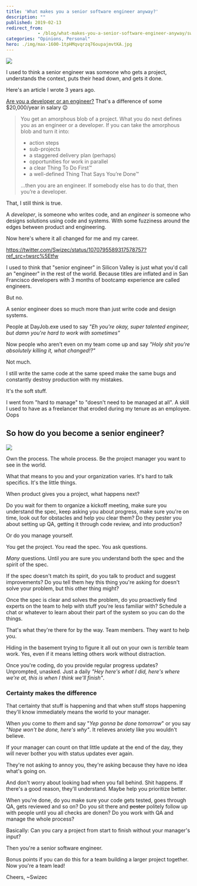 ```yaml
---
title: 'What makes you a senior software engineer anyway?'
description: ""
published: 2019-02-13
redirect_from: 
            - /blog/what-makes-you-a-senior-software-engineer-anyway/swizec/8940
categories: "Opinions, Personal"
hero: ./img/max-1600-1tpHMqvqrzq76oupajmvtKA.jpg
---
```


![](./img/max-1600-1tpHMqvqrzq76oupajmvtKA.jpg)

I used to think a senior engineer was someone who gets a project, understands the context, puts their head down, and gets it done.

Here's an article I wrote 3 years ago.

[Are you a developer or an engineer?](https://medium.com/swizec-s-nightowls/are-you-an-engineer-or-a-developer-79e0d37c3293) That's a difference of some $20,000/year in salary 😉

> You get an amorphous blob of a project. What you do next defines you as an engineer or a developer. If you can take the amorphous blob and turn it into:
>
> -   action steps
> -   sub-projects
> -   a staggered delivery plan (perhaps)
> -   opportunities for work in parallel
> -   a clear Thing To Do First™
> -   a well-defined Thing That Says You’re Done™
>
> …then you are an engineer. If somebody else has to do that, then you’re a developer.

That, I still think is true.

A _developer_, is someone who writes code, and an _engineer_ is someone who designs solutions using code and systems. With some fuzziness around the edges between product and engineering.

Now here's where it all changed for me and my career.

<https://twitter.com/Swizec/status/1070795589317578757?ref_src=twsrc%5Etfw>

I used to think that "senior engineer" in Silicon Valley is just what you'd call an "engineer" in the rest of the world. Because titles are inflated and in San Francisco developers with 3 months of bootcamp experience are called engineers.

But no.

A senior engineer does so much more than just write code and design systems.

People at DayJob.exe used to say _"Eh you're okay, super talented engineer, but damn you're hard to work with sometimes"_

Now people who aren't even on my team come up and say _"Holy shit you're absolutely killing it, what changed!?"_

Not much.

I still write the same code at the same speed make the same bugs and constantly destroy production with my mistakes.

It's the soft stuff.

I went from "hard to manage" to "doesn't need to be managed at all". A skill I used to have as a freelancer that eroded during my tenure as an employee. Oops

## So how do you become a senior engineer?

![](./img/blog-wp-content-uploads-2019-02-IMG_0234-1024x575.jpg)

Own the process. The whole process. Be the project manager you want to see in the world.

What that means to you and your organization varies. It's hard to talk specifics. It's the little things.

When product gives you a project, what happens next?

Do you wait for them to organize a kickoff meeting, make sure you understand the spec, keep asking you about progress, make sure you're on time, look out for obstacles and help you clear them? Do they pester you about setting up QA, getting it through code review, and into production?

Or do you manage yourself.

You get the project. You read the spec. You ask questions.

_Many_ questions. Until _you_ are sure you understand both the spec and the spirit of the spec.

If the spec doesn't match its spirit, do you talk to product and suggest improvements? Do you tell them hey this thing you're asking for doesn't solve your problem, but this other thing might?

Once the spec is clear and solves the problem, do you proactively find experts on the team to help with stuff you're less familiar with? Schedule a chat or whatever to learn about their part of the system so you can do the things.

That's what they're there for by the way. Team members. They want to help you.

Hiding in the basement trying to figure it all out on your own is _terrible_ team work. Yes, even if it means letting others work without distraction.

Once you're coding, do you provide regular progress updates? Unprompted, unasked. Just a daily _"Hey here's what I did, here's where we're at, this is when I think we'll finish"_.

### Certainty makes the difference

That certainty that stuff is happening and that when stuff stops happening they'll know immediately means the world to your manager.

When _you_ come to _them_ and say "_Yep gonna be done tomorrow_" or you say "_Nope won't be done, here's why"_. It relieves anxiety like you wouldn't believe.

If your manager can count on that little update at the end of the day, they will never bother you with status updates ever again.

They're not asking to annoy you, they're asking because they have no idea what's going on.

And don't worry about looking bad when you fall behind. Shit happens. If there's a good reason, they'll understand. Maybe help you prioritize better.

When you're done, do you make sure your code gets tested, goes through QA, gets reviewed and so on? Do you sit there and ~~pester~~ politely follow up with people until you all checks are donen? Do you work with QA and manage the whole process?

Basically: Can you cary a project from start to finish without your manager's input?

Then you're a senior software engineer.

Bonus points if you can do this for a team building a larger project together. Now you're a team lead!

Cheers, ~Swizec
